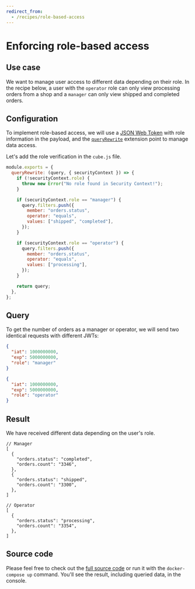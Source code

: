 ```yaml
---
redirect_from:
  - /recipes/role-based-access
---
```


# Enforcing role-based access

## Use case

We want to manage user access to different data depending on their role. In the
recipe below, a user with the `operator` role can only view processing orders
from a shop and a `manager` can only view shipped and completed orders.

## Configuration

To implement role-based access, we will use a [JSON Web Token](/product/auth)
with role information in the payload, and the
[`queryRewrite`](/product/auth/context#using-queryrewrite) extension point to
manage data access.

Let's add the role verification in the `cube.js` file.

```javascript
module.exports = {
  queryRewrite: (query, { securityContext }) => {
    if (!securityContext.role) {
      throw new Error("No role found in Security Context!");
    }

    if (securityContext.role == "manager") {
      query.filters.push({
        member: "orders.status",
        operator: "equals",
        values: ["shipped", "completed"],
      });
    }

    if (securityContext.role == "operator") {
      query.filters.push({
        member: "orders.status",
        operator: "equals",
        values: ["processing"],
      });
    }

    return query;
  },
};
```

## Query

To get the number of orders as a manager or operator, we will send two identical
requests with different JWTs:

```json
{
  "iat": 1000000000,
  "exp": 5000000000,
  "role": "manager"
}
```

```json
{
  "iat": 1000000000,
  "exp": 5000000000,
  "role": "operator"
}
```

## Result

We have received different data depending on the user's role.

```json5
// Manager
[
  {
    "orders.status": "completed",
    "orders.count": "3346",
  },
  {
    "orders.status": "shipped",
    "orders.count": "3300",
  },
]
```

```json5
// Operator
[
  {
    "orders.status": "processing",
    "orders.count": "3354",
  },
]
```

## Source code

Please feel free to check out the
[full source code](https://github.com/cube-js/cube/tree/master/examples/recipes/role-based-access)
or run it with the `docker-compose up` command. You'll see the result, including
queried data, in the console.
